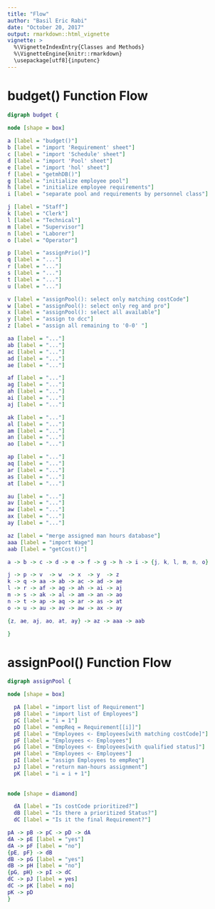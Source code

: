 ```yaml
---
title: "Flow"
author: "Basil Eric Rabi"
date: "October 20, 2017"
output: rmarkdown::html_vignette
vignette: >
  %\VignetteIndexEntry{Classes and Methods}
  %\VignetteEngine{knitr::rmarkdown}
  \usepackage[utf8]{inputenc}
---
```


# budget() Function Flow
```dot
digraph budget {

node [shape = box]
  
a [label = "budget()"]
b [label = "import 'Requirement' sheet"]
c [label = "import 'Schedule' sheet"]
d [label = "import 'Pool' sheet"]
e [label = "import 'hol' sheet"]
f [label = "getmhDB()"]
g [label = "initialize employee pool"]
h [label = "initialize employee requirements"]
i [label = "separate pool and requirements by personnel class"]

j [label = "Staff"]
k [label = "Clerk"]
l [label = "Technical"]
m [label = "Supervisor"]
n [label = "Laborer"]
o [label = "Operator"]

p [label = "assignPrio()"]
q [label = "..."]
r [label = "..."]
s [label = "..."]
t [label = "..."]
u [label = "..."]

v [label = "assignPool(): select only matching costCode"]
w [label = "assignPool(): select only reg and pro"]
x [label = "assignPool(): select all available"]
y [label = "assign to dcc"]
z [label = "assign all remaining to '0-0' "]

aa [label = "..."]
ab [label = "..."]
ac [label = "..."]
ad [label = "..."]
ae [label = "..."]

af [label = "..."]
ag [label = "..."]
ah [label = "..."]
ai [label = "..."]
aj [label = "..."]

ak [label = "..."]
al [label = "..."]
am [label = "..."]
an [label = "..."]
ao [label = "..."]

ap [label = "..."]
aq [label = "..."]
ar [label = "..."]
as [label = "..."]
at [label = "..."]

au [label = "..."]
av [label = "..."]
aw [label = "..."]
ax [label = "..."]
ay [label = "..."]

az [label = "merge assigned man hours database"]
aaa [label = "import Wage"]
aab [label = "getCost()"]

a -> b -> c -> d -> e -> f -> g -> h -> i -> {j, k, l, m, n, o}

j -> p -> v  -> w  -> x  -> y  -> z
k -> q -> aa -> ab -> ac -> ad -> ae
l -> r -> af -> ag -> ah -> ai -> aj
m -> s -> ak -> al -> am -> an -> ao
n -> t -> ap -> aq -> ar -> as -> at
o -> u -> au -> av -> aw -> ax -> ay

{z, ae, aj, ao, at, ay} -> az -> aaa -> aab

}
```

# assignPool() Function Flow
```dot
digraph assignPool {

node [shape = box]

  pA [label = "import list of Requirement"]
  pB [label = "import list of Employees"]
  pC [label = "i = 1"]
  pD [label = "empReq = Requirement[[i]]"]
  pE [label = "Employees <- Employees[with matching costCode]"]
  pF [label = "Employees <- Employees"]
  pG [label = "Employees <- Employees[with qualified status]"]
  pH [label = "Employees <- Employees"]
  pI [label = "assign Employees to empReq"]
  pJ [label = "return man-hours assignment"]
  pK [label = "i = i + 1"]
  
  
node [shape = diamond]

  dA [label = "Is costCode prioritized?"]
  dB [label = "Is there a prioritized Status?"]
  dC [label = "Is it the final Requirement?"]

pA -> pB -> pC -> pD -> dA
dA -> pE [label = "yes"]
dA -> pF [label = "no"]
{pE, pF} -> dB
dB -> pG [label = "yes"]
dB -> pH [label = "no"]
{pG, pH} -> pI -> dC
dC -> pJ [label = yes]
dC -> pK [label = no]
pK -> pD
}
```
